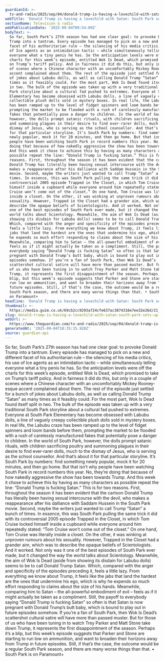 ```yaml
---
guardianId: >-
  tv-and-radio/2025/sep/04/donald-trump-is-having-a-lovechild-with-satan-south-park-sets-up-future-chaos
webTitle: 'Donald Trump is having a lovechild with Satan: South Park sets up future chaos'
sectionName: Television & radio
webPublicationDate: '2025-09-04T09:54:09Z'
bodyText: >-
  So far, South Park’s 27th season has had one clear goal: to provoke Donald
  Trump into a tantrum. Every episode has managed to pick on a new and different
  facet of his authoritarian rule – the silencing of his media critics, his use
  of Ice agents as an intimidation tactic – while simultaneously telling
  everyone what a tiny penis he has. So the anticipation levels were off the
  charts for this week’s episode, entitled Wok Is Dead, which promised to take
  on Trump’s tariff policy. And in fairness it did do this, but only in a couple
  of scenes where a Chinese character with an uncomfortably Mickey Rooney-esque
  accent complained about them. The rest of the episode just settled for a bunch
  of jokes about Labubu dolls, as well as calling Donald Trump “Satan” as many
  times as it feasibly could. For the most part, Wok Is Dead found itself split
  in two. The bulk of the episode was taken up with a very traditional South
  Park storyline about a cultural fad pushed to extremes. Everyone at South Park
  Elementary has become obsessed with Labubu dolls, a line of vaguely creepy
  collectible plush dolls sold in mystery boxes. In real life, the Labubu craze
  has been ramped up to the level of fidget spinners and loom bands before them,
  prompting the market to be flooded with a rush of carelessly manufactured
  fakes that potentially pose a danger to children. In the world of South Park,
  however, the dolls prompt satanic rituals, with children sacrificing poultry
  and summoning plagues in their desire to find ever-rarer dolls, much to the
  dismay of Jesus, who is serving as the school counsellor. And that’s about it
  for that particular storyline. It’s South Park by numbers: find something
  newly popular, mock it for 20 minutes, and then go home. But that isn’t why
  people have been watching South Park in record numbers this year. No, they’re
  doing that because of how nakedly aggressive the show has been towards Trump.
  And this week it chose to achieve this by having as many characters as
  possible repeat the line: “Donald Trump is fucking Satan.” This is for two
  reasons. First, throughout the season it has been evident that the cartoon
  Donald Trump has literally been having sexual intercourse with the devil, who
  makes a reappearance after his dalliance with Saddam Hussein in the South Park
  movie. Second, maybe the writers just wanted to call Trump “Satan” a bunch of
  times. In essence, this was South Park pulling the same trick it did with its
  controversial 2005 episode Trapped in the Closet, in which Tom Cruise locked
  himself inside a cupboard while everyone around him repeatedly stated: “Tom
  Cruise won’t come out of the closet.” On one hand, Tom Cruise was literally
  inside a closet. On the other, it was winking at unproven rumours about his
  sexuality. However, Trapped in the Closet had a grander aim, which was to
  describe the opaque beliefs of Scientologists. And it worked. Not only was it
  one of the best episodes of South Park ever made, but it changed the way the
  world talks about Scientology. Meanwhile, the aim of Wok Is Dead (aside from
  showing its disdain for Labubu dolls) seems to be to call Donald Trump Satan.
  Which, compared with the anger and specificity of the episodes preceding it,
  feels a little lazy. From everything we know about Trump, it feels like the
  jabs that land the hardest are the ones that undermine his ego, which is why
  he expends so much effort responding to claims about the size of his hands.
  Meanwhile, comparing him to Satan – the all-powerful embodiment of evil –
  feels as if it might actually be taken as a compliment. Still, the payoff to
  everybody saying “Donald Trump is fucking Satan” so often is that Satan is now
  pregnant with Donald Trump’s butt baby, which is bound to play out in future
  episodes somehow. If you’re a fan of South Park, then Wok Is Dead’s
  scattershot cultural satire will have more than passed muster. But for those
  of us who have been tuning in to watch Trey Parker and Matt Stone take down
  Trump, it represents the first disappointment of the season. Perhaps it’s a
  blip, but this week’s episode suggests that Parker and Stone are starting to
  run low on ammunition, and want to broaden their horizons away from Trump in
  future episodes. Still, if that’s the case, the outcome would be a regular
  South Park season, and there are many worse things than that. • South Park is
  on Paramount+
headline: 'Donald Trump is having a lovechild with Satan: South Park sets up future chaos'
thumbnail: >-
  https://media.guim.co.uk/69cb2cc9293a724cfe637ac3874316e7ee32e26d/21_0_2050_1640/500.jpg
slug: donald-trump-is-having-a-lovechild-with-satan-south-park-sets-up-future-chaos
webUrl: >-
  https://www.theguardian.com/tv-and-radio/2025/sep/04/donald-trump-is-having-a-lovechild-with-satan-south-park-sets-up-future-chaos
generatedAt: '2025-09-04T10:35:15.928Z'
source: guardian-api
---
```

So far, South Park’s 27th season has had one clear goal: to provoke Donald Trump into a tantrum. Every episode has managed to pick on a new and different facet of his authoritarian rule – the silencing of his media critics, his use of Ice agents as an intimidation tactic – while simultaneously telling everyone what a tiny penis he has. So the anticipation levels were off the charts for this week’s episode, entitled Wok Is Dead, which promised to take on Trump’s tariff policy. And in fairness it did do this, but only in a couple of scenes where a Chinese character with an uncomfortably Mickey Rooney-esque accent complained about them. The rest of the episode just settled for a bunch of jokes about Labubu dolls, as well as calling Donald Trump “Satan” as many times as it feasibly could. For the most part, Wok Is Dead found itself split in two. The bulk of the episode was taken up with a very traditional South Park storyline about a cultural fad pushed to extremes. Everyone at South Park Elementary has become obsessed with Labubu dolls, a line of vaguely creepy collectible plush dolls sold in mystery boxes. In real life, the Labubu craze has been ramped up to the level of fidget spinners and loom bands before them, prompting the market to be flooded with a rush of carelessly manufactured fakes that potentially pose a danger to children. In the world of South Park, however, the dolls prompt satanic rituals, with children sacrificing poultry and summoning plagues in their desire to find ever-rarer dolls, much to the dismay of Jesus, who is serving as the school counsellor. And that’s about it for that particular storyline. It’s South Park by numbers: find something newly popular, mock it for 20 minutes, and then go home. But that isn’t why people have been watching South Park in record numbers this year. No, they’re doing that because of how nakedly aggressive the show has been towards Trump. And this week it chose to achieve this by having as many characters as possible repeat the line: “Donald Trump is fucking Satan.” This is for two reasons. First, throughout the season it has been evident that the cartoon Donald Trump has literally been having sexual intercourse with the devil, who makes a reappearance after his dalliance with Saddam Hussein in the South Park movie. Second, maybe the writers just wanted to call Trump “Satan” a bunch of times. In essence, this was South Park pulling the same trick it did with its controversial 2005 episode Trapped in the Closet, in which Tom Cruise locked himself inside a cupboard while everyone around him repeatedly stated: “Tom Cruise won’t come out of the closet.” On one hand, Tom Cruise was literally inside a closet. On the other, it was winking at unproven rumours about his sexuality. However, Trapped in the Closet had a grander aim, which was to describe the opaque beliefs of Scientologists. And it worked. Not only was it one of the best episodes of South Park ever made, but it changed the way the world talks about Scientology. Meanwhile, the aim of Wok Is Dead (aside from showing its disdain for Labubu dolls) seems to be to call Donald Trump Satan. Which, compared with the anger and specificity of the episodes preceding it, feels a little lazy. From everything we know about Trump, it feels like the jabs that land the hardest are the ones that undermine his ego, which is why he expends so much effort responding to claims about the size of his hands. Meanwhile, comparing him to Satan – the all-powerful embodiment of evil – feels as if it might actually be taken as a compliment. Still, the payoff to everybody saying “Donald Trump is fucking Satan” so often is that Satan is now pregnant with Donald Trump’s butt baby, which is bound to play out in future episodes somehow. If you’re a fan of South Park, then Wok Is Dead’s scattershot cultural satire will have more than passed muster. But for those of us who have been tuning in to watch Trey Parker and Matt Stone take down Trump, it represents the first disappointment of the season. Perhaps it’s a blip, but this week’s episode suggests that Parker and Stone are starting to run low on ammunition, and want to broaden their horizons away from Trump in future episodes. Still, if that’s the case, the outcome would be a regular South Park season, and there are many worse things than that. • South Park is on Paramount+
